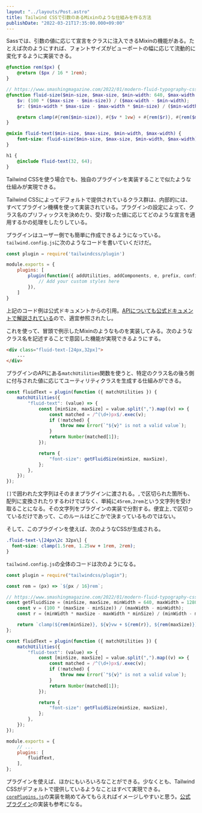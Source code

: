 ```yaml
---
layout: "../layouts/Post.astro"
title: Tailwind CSSで引数のあるMixinのような仕組みを作る方法
publishDate: "2022-03-21T17:35:00.000+09:00"
---
```


Sassでは、引数の値に応じて宣言をクラスに注入できるMixinの機能がある。たとえば次のようにすれば、フォントサイズがビューポートの幅に応じて流動的に変化するように実装できる。

```scss
@function rem($px) {
	@return ($px / 16 * 1rem);
}

// https://www.smashingmagazine.com/2022/01/modern-fluid-typography-css-clamp/
@function fluid-size($min-size, $max-size, $min-width: 640, $max-width: 1280) {
	$v: (100 * ($max-size - $min-size)) / ($max-width - $min-width);
	$r: ($min-width * $max-size - $max-width * $min-size) / ($min-width - $max-width);

	@return clamp(#{rem($min-size)}, #{$v * 1vw} + #{rem($r)}, #{rem($max-size)});
}

@mixin fluid-text($min-size, $max-size, $min-width, $max-width) {
	font-size: fluid-size($min-size, $max-size, $min-width, $max-width);
}

h1 {
	@include fluid-text(32, 64);
}
```

Tailwind CSSを使う場合でも、独自のプラグインを実装することで似たような仕組みが実現できる。

Tailwind CSSによってデフォルトで提供されているクラス群は、内部的には、すべてプラグイン機構を使って実装されている。プラグインの設定によって、クラス名のプリフィックスを決めたり、受け取った値に応じてどのような宣言を適用するかの処理をしたりしている。

プラグインはユーザー側でも簡単に作成できるようになっている。`tailwind.config.js`に次のようなコードを書いていくだけだ。

```javascript
const plugin = require('tailwindcss/plugin')

module.exports = {
	plugins: [
		plugin(function({ addUtilities, addComponents, e, prefix, config }) {
			// Add your custom styles here
		}),
	]
}
```

上記のコード例は公式ドキュメントからの引用。[APIについても公式ドキュメントで解説されている](https://tailwindcss.com/docs/plugins)ので、適宜参照されたし。

これを使って、冒頭で例示したMixinのようなものを実装してみる。次のようなクラス名を記述することで意図した機能が実現できるようにする。

```html
<div class="fluid-text-[24px,32px]">
	...
</div>
```

プラグインのAPIにある`matchUtilities`関数を使うと、特定のクラス名の後ろ側に付与された値に応じてユーティリティクラスを生成する仕組みができる。

```javascript
const fluidText = plugin(function ({ matchUtilities }) {
	matchUtilities({
		"fluid-text": (value) => {
			const [minSize, maxSize] = value.split(",").map((v) => {
				const matched = /^(\d+)px$/.exec(v);
				if (!matched) {
					throw new Error(`"${v}" is not a valid value`);
				}
				return Number(matched[1]);
			});

			return {
				"font-size": getFluidSize(minSize, maxSize),
			};
		},
	});
});
```

`[]`で囲われた文字列はそのままプラグインに渡される。`,`で区切られた箇所も、配列に変換されたりするわけではなく、単純に`45rem,2rem`という文字列を受け取ることになる。その文字列をプラグインの実装で分割する。便宜上`,`で区切っているだけであって、このルールはどこかで決まっているものではない。

そして、このプラグインを使えば、次のようなCSSが生成される。

```css
.fluid-text-\[24px\2c 32px\] {
  font-size: clamp(1.5rem, 1.25vw + 1rem, 2rem);
}
```

`tailwind.config.js`の全体のコードは次のようになる。

```javascript
const plugin = require("tailwindcss/plugin");

const rem = (px) => `${px / 16}rem`;

// https://www.smashingmagazine.com/2022/01/modern-fluid-typography-css-clamp/
const getFluidSize = (minSize, maxSize, minWidth = 640, maxWidth = 1280) => {
	const v = (100 * (maxSize - minSize)) / (maxWidth - minWidth);
	const r = (minWidth * maxSize - maxWidth * minSize) / (minWidth - maxWidth);

	return `clamp(${rem(minSize)}, ${v}vw + ${rem(r)}, ${rem(maxSize)})`;
};

const fluidText = plugin(function ({ matchUtilities }) {
	matchUtilities({
		"fluid-text": (value) => {
			const [minSize, maxSize] = value.split(",").map((v) => {
				const matched = /^(\d+)px$/.exec(v);
				if (!matched) {
					throw new Error(`"${v}" is not a valid value`);
				}
				return Number(matched[1]);
			});

			return {
				"font-size": getFluidSize(minSize, maxSize),
			};
		},
	});
});

module.exports = {
	// ...
	plugins: [
		fluidText,
	],
};
```

プラグインを使えば、ほかにもいろいろなことができる。少なくとも、Tailwind CSSがデフォルトで提供しているようなことはすべて実現できる。[`corePlugins.js`](https://github.com/tailwindlabs/tailwindcss/blob/master/src/corePlugins.js)の実装を眺めてみてもらえればイメージしやすいと思う。[公式プラグイン](https://tailwindcss.com/docs/typography-plugin)の実装も参考になる。
